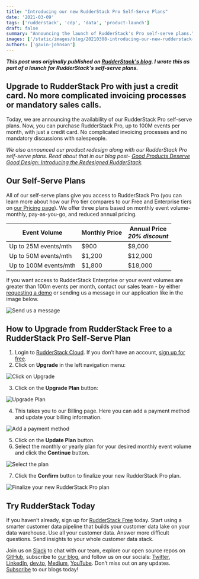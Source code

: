 ```yaml
---
title: "Introducing our new RudderStack Pro Self-Serve Plans"
date: '2021-03-09'
tags: ['rudderstack', 'cdp', 'data', 'product-launch']
draft: false
summary: "Announcing the launch of RudderStack's Pro self-serve plans."
images: ['/static/images/blog/20210308-introducing-our-new-rudderstack-pro-self-serve-plans/hero.png']
authors: ['gavin-johnson']
---
```


***This post was originally published on [RudderStack's blog](https://rudderstack.com/blog/introducing-our-new-rudderstack-pro-self-serve-plans). I wrote this as part of a launch for RudderStack's self-serve plans.***
<br />

## Upgrade to RudderStack Pro with just a credit card. No more complicated invoicing processes or mandatory sales calls.

Today, we are announcing the availability of our RudderStack Pro self-serve plans. Now, you can purchase RudderStack Pro, up to 100M events per month, with just a credit card. No complicated invoicing processes and no mandatory discussions with salespeople.

_We also announced our product redesign along with our RudderStack Pro self-serve plans. Read about that in our blog post- [Good Products Deserve Good Design: Introducing the Redesigned RudderStack](https://rudderstack.com/blog/good-products-deserve-good-design-introducing-the-redesigned-rudderstack)._


## Our Self-Serve Plans

All of our self-serve plans give you access to RudderStack Pro (you can learn more about how our Pro tier compares to our Free and Enterprise tiers on [our Pricing page](https://rudderstack.com/pricing/)). We offer three plans based on monthly event volume- monthly, pay-as-you-go, and reduced annual pricing.

| **Event Volume**      | **Monthly Price** | **Annual Price**<br />_20% discount_ |
| --------------------- | ----------------- | ------------------------------------ |
| Up to 25M events/mth  | $900              | $9,000                               |
| Up to 50M events/mth  | $1,200            | $12,000                              |
| Up to 100M events/mth | $1,800            | $18,000                              |

If you want access to RudderStack Enterprise or your event volumes are greater than 100m events per month, contact our sales team - by either [requesting a demo](https://resources.rudderstack.com/request-a-demo) or sending us a message in our application like in the image below.



![Send us a message](/static/images/blog/20210308-introducing-our-new-rudderstack-pro-self-serve-plans/001.png)



## How to Upgrade from RudderStack Free to a RudderStack Pro Self-Serve Plan



1. Login to [RudderStack Cloud](https://app.rudderstack.com/login). If you don’t have an account, [sign up for free](https://app.rudderlabs.com/signup?type=freetrial).
2. Click on **Upgrade** in the left navigation menu:

    


![Click on Upgrade](/static/images/blog/20210308-introducing-our-new-rudderstack-pro-self-serve-plans/002.png)


3. Click on the **Upgrade Plan** button:

    

![Upgrade Plan](/static/images/blog/20210308-introducing-our-new-rudderstack-pro-self-serve-plans/003.png)


4. This takes you to our Billing page. Here you can add a payment method and update your billing information.

    


![Add a payment method](/static/images/blog/20210308-introducing-our-new-rudderstack-pro-self-serve-plans/004.png)


5. Click on the **Update Plan** button.
6. Select the monthly or yearly plan for your desired monthly event volume and click the **Continue** button.

    


![Select the plan](/static/images/blog/20210308-introducing-our-new-rudderstack-pro-self-serve-plans/005.png)


7. Click the **Confirm** button to finalize your new RudderStack Pro plan.

    


![Finalize your new RudderStack Pro plan](/static/images/blog/20210308-introducing-our-new-rudderstack-pro-self-serve-plans/006.png)




## Try RudderStack Today

If you haven’t already, sign up for [RudderStack Free](https://app.rudderlabs.com/signup?type=freetrial) today. Start using a smarter customer data pipeline that builds your customer data lake on your data warehouse. Use all your customer data. Answer more difficult questions. Send insights to your whole customer data stack.

Join us on [Slack](https://resources.rudderstack.com/join-rudderstack-slack) to chat with our team, explore our open source repos on [GitHub](https://github.com/rudderlabs), subscribe to [our blog](https://rudderstack.com/blog/), and follow us on our socials: [Twitter](https://twitter.com/RudderStack), [LinkedIn](https://www.linkedin.com/company/rudderlabs/), [dev.to](https://dev.to/rudderstack), [Medium](https://rudderstack.medium.com/), [YouTube](https://www.youtube.com/channel/UCgV-B77bV_-LOmKYHw8jvBw). Don’t miss out on any updates. [Subscribe](https://rudderstack.com/blog/) to our blogs today!
